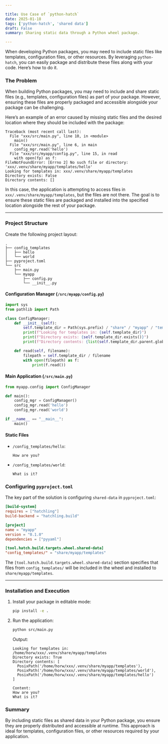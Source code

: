 ```yaml
---

title: Use Case of `python-hatch`  
date: 2025-01-18  
tags: ['python-hatch', 'shared data']  
draft: False  
summary: Sharing static data through a Python wheel package.  

---
```


When developing Python packages, you may need to include static files like templates, configuration files, or other resources. By leveraging `python-hatch`, you can easily package and distribute these files along with your code. Here’s how to do it.

### The Problem

When building Python packages, you may need to include and share static files (e.g., templates, configuration files) as part of your package. However, ensuring these files are properly packaged and accessible alongside your package can be challenging.

Here’s an example of an error caused by missing static files and the desired location where they should be included with the package:

```
Traceback (most recent call last):
  File "xxx/src/main.py", line 10, in <module>
    main()
  File "xxx/src/main.py", line 6, in main
    config_mgr.read('hello')
  File "xxx/src/myapp/config.py", line 15, in read
    with open(fp) as f:
FileNotFoundError: [Errno 2] No such file or directory: 'xxx/.venv/share/myapp/templates/hello'
Looking for templates in: xxx/.venv/share/myapp/templates
Directory exists: False
Directory contents: []
```

In this case, the application is attempting to access files in `xxx/.venv/share/myapp/templates`, but the files are not there. The goal is to ensure these static files are packaged and installed into the specified location alongside the rest of your package.

---

### Project Structure

Create the following project layout:

```
.
├── config_templates
│   ├── hello
│   └── world
├── pyproject.toml
└── src
    ├── main.py
    └── myapp
        ├── config.py
        └── __init__.py
```

#### Configuration Manager (`/src/myapp/config.py`)

```python
import sys
from pathlib import Path

class ConfigManager:
    def __init__(self):
        self.template_dir = Path(sys.prefix) / "share" / "myapp" / "templates"
        print(f"Looking for templates in: {self.template_dir}")
        print(f"Directory exists: {self.template_dir.exists()}")
        print(f"Directory contents: {list(self.template_dir.parent.glob('**/*')) if self.template_dir.parent.exists() else 'Parent directory not found'}")

    def read(self, filename):
        filepath = self.template_dir / filename
        with open(filepath) as f:
            print(f.read())
```

#### Main Application (`/src/main.py`)

```python
from myapp.config import ConfigManager

def main():
    config_mgr = ConfigManager()
    config_mgr.read('hello')
    config_mgr.read('world')

if __name__ == "__main__":
    main()
```

#### Static Files

- `/config_templates/hello`:  
  ```
  How are you?
  ```
- `/config_templates/world`:  
  ```
  What is it?
  ```


### Configuring `pyproject.toml`

The key part of the solution is configuring `shared-data` in `pyproject.toml`:

```toml
[build-system]
requires = ["hatchling"]
build-backend = "hatchling.build"

[project]
name = "myapp"
version = "0.1.0"
dependencies = ["pyyaml"]

[tool.hatch.build.targets.wheel.shared-data]
"config_templates/" = "share/myapp/templates"
```

The `[tool.hatch.build.targets.wheel.shared-data]` section specifies that files from `config_templates/` will be included in the wheel and installed to `share/myapp/templates`.

---

### Installation and Execution

1. Install your package in editable mode:  
   ```bash
   pip install -e .
   ```

2. Run the application:  
   ```bash
   python src/main.py
   ```

   Output:  
   ```
   Looking for templates in: /home/horw/xxx/.venv/share/myapp/templates
   Directory exists: True
   Directory contents: [
     PosixPath('/home/horw/xxx/.venv/share/myapp/templates'),
     PosixPath('/home/horw/xxx/.venv/share/myapp/templates/world'),
     PosixPath('/home/horw/xxx/.venv/share/myapp/templates/hello')
   ]

   Content:
   How are you?
   What is it?
   ```


### Summary

By including static files as shared data in your Python package, you ensure they are properly distributed and accessible at runtime. This approach is ideal for templates, configuration files, or other resources required by your application.